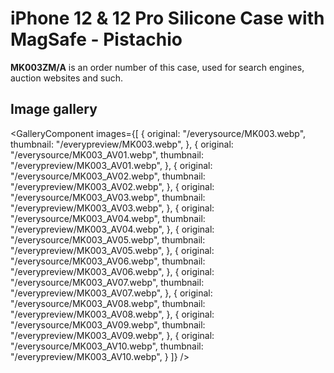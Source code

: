 
# iPhone 12 & 12 Pro Silicone Case with MagSafe - Pistachio

<Callout type='info' emoji='👉🏻'>**MK003ZM/A** is an order number of this case, used for search engines, auction websites and such.</Callout>

## Image gallery

<GalleryComponent
    images={[
      {
        original: "/everysource/MK003.webp",
        thumbnail: "/everypreview/MK003.webp",
      },
      {
        original: "/everysource/MK003_AV01.webp",
        thumbnail: "/everypreview/MK003_AV01.webp",
      },
      {
        original: "/everysource/MK003_AV02.webp",
        thumbnail: "/everypreview/MK003_AV02.webp",
      },
      {
        original: "/everysource/MK003_AV03.webp",
        thumbnail: "/everypreview/MK003_AV03.webp",
      },
      {
        original: "/everysource/MK003_AV04.webp",
        thumbnail: "/everypreview/MK003_AV04.webp",
      },
      {
        original: "/everysource/MK003_AV05.webp",
        thumbnail: "/everypreview/MK003_AV05.webp",
      },
      {
        original: "/everysource/MK003_AV06.webp",
        thumbnail: "/everypreview/MK003_AV06.webp",
      },
      {
        original: "/everysource/MK003_AV07.webp",
        thumbnail: "/everypreview/MK003_AV07.webp",
      },
      {
        original: "/everysource/MK003_AV08.webp",
        thumbnail: "/everypreview/MK003_AV08.webp",
      },
      {
        original: "/everysource/MK003_AV09.webp",
        thumbnail: "/everypreview/MK003_AV09.webp",
      },
      {
        original: "/everysource/MK003_AV10.webp",
        thumbnail: "/everypreview/MK003_AV10.webp",
      }
    ]}
  />
